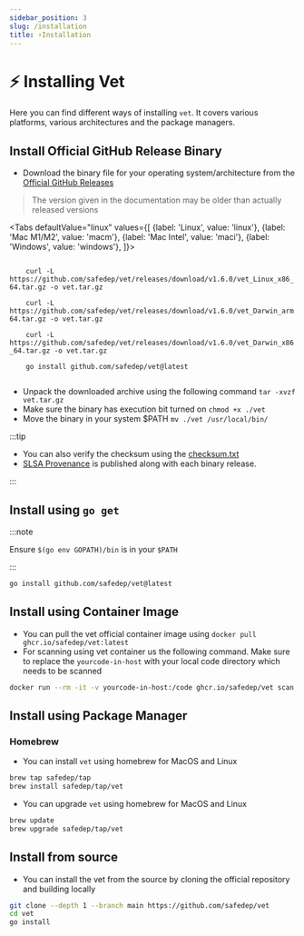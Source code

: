 ```yaml
---
sidebar_position: 3
slug: /installation
title: ⚡Installation
---
```


# ⚡ Installing Vet

Here you can find different ways of installing `vet`. It covers various platforms, various architectures and the package managers.

## Install Official GitHub Release Binary

- Download the binary file for your operating system/architecture from the [Official GitHub Releases](https://github.com/safedep/vet/releases)

> The version given in the documentation may be older than actually released versions


<Tabs
  defaultValue="linux"
  values={[
    {label: 'Linux', value: 'linux'},
    {label: 'Mac M1/M2', value: 'macm'},
    {label: 'Mac Intel', value: 'maci'},
    {label: 'Windows', value: 'windows'},
  ]}>

<TabItem value="linux">
  <code>
    curl -L https://github.com/safedep/vet/releases/download/v1.6.0/vet_Linux_x86_64.tar.gz -o vet.tar.gz
  </code>
</TabItem>

<TabItem value="macm">
  <code>
    curl -L https://github.com/safedep/vet/releases/download/v1.6.0/vet_Darwin_arm64.tar.gz -o vet.tar.gz
  </code>
</TabItem>

<TabItem value="maci">
  <code>
    curl -L https://github.com/safedep/vet/releases/download/v1.6.0/vet_Darwin_x86_64.tar.gz -o vet.tar.gz
  </code>
</TabItem>

<TabItem value="windows">
  <code>
    go install github.com/safedep/vet@latest
  </code>
</TabItem>

</Tabs>

- Unpack the downloaded archive using the following command `tar -xvzf vet.tar.gz`
- Make sure the binary has execution bit turned on `chmod +x ./vet`
- Move the binary in your system $PATH `mv ./vet /usr/local/bin/`

:::tip

- You can also verify the checksum using the [checksum.txt](https://github.com/safedep/vet/releases/latest)
- [SLSA Provenance](https://slsa.dev/provenance/v0.1) is published along with each binary release.

:::

## Install using `go get`

:::note

Ensure `$(go env GOPATH)/bin` is in your `$PATH`

:::

```bash
go install github.com/safedep/vet@latest
```

## Install using Container Image

- You can pull the vet official container image using `docker pull ghcr.io/safedep/vet:latest`
- For scanning using vet container us the following command. Make sure to replace the `yourcode-in-host` with your local code directory which needs to be scanned

```bash
docker run --rm -it -v yourcode-in-host:/code ghcr.io/safedep/vet scan -D /code
```

## Install using Package Manager

### Homebrew

- You can install `vet` using homebrew for MacOS and Linux

```bash
brew tap safedep/tap
brew install safedep/tap/vet
```

- You can upgrade `vet` using homebrew for MacOS and Linux

```bash
brew update
brew upgrade safedep/tap/vet
```

## Install from source

- You can install the vet from the source by cloning the official repository and building locally

```bash
git clone --depth 1 --branch main https://github.com/safedep/vet
cd vet
go install
```
